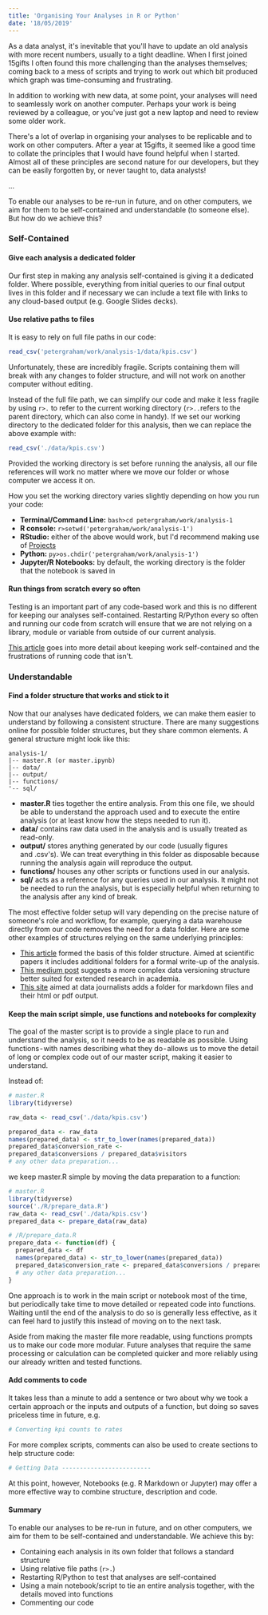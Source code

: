 ```yaml
---
title: 'Organising Your Analyses in R or Python'
date: '18/05/2019'
---
```


As a data analyst, it's inevitable that you'll have to update an old analysis with more recent numbers, usually to a tight deadline. When I first joined 15gifts I often found this more challenging than the analyses themselves; coming back to a mess of scripts and trying to work out which bit produced which graph was time-consuming and frustrating.

In addition to working with new data, at some point, your analyses will need to seamlessly work on another computer. Perhaps your work is being reviewed by a colleague, or you've just got a new laptop and need to review some older work.

There's a lot of overlap in organising your analyses to be replicable and to work on other computers. After a year at 15gifts,  it seemed like a good time to collate the principles that I would have found helpful when I started. Almost all of these principles are second nature for our developers, but they can be easily forgotten by, or never taught to, data analysts!

...

To enable our analyses to be re-run in future, and on other computers, we aim for them to be self-contained and understandable (to someone else). But how do we achieve this?

### Self-Contained

#### Give each analysis a dedicated folder

Our first step in making any analysis self-contained is giving it a dedicated folder. Where possible, everything from initial queries to our final output lives in this folder and if necessary we can include a text file with links to any cloud-based output (e.g. Google Slides decks).

#### Use relative paths to files

It is easy to rely on full file paths in our code:

```r
read_csv('petergraham/work/analysis-1/data/kpis.csv')
```

Unfortunately,  these are incredibly fragile. Scripts containing them will break with any changes to folder structure, and will not work on another computer without editing.

Instead of the full file path, we can simplify our code and make it less fragile by using `r>.` to refer to the current working directory (`r>..`refers to the parent directory, which can also come in handy). If we set our working directory to the dedicated folder for this analysis, then we can replace the above example with:

```r
read_csv('./data/kpis.csv')
```

Provided the working directory is set before running the analysis, all our file references will work no matter where we move our folder or whose computer we access it on.

How you set the working directory varies slightly depending on how you run your code:

- **Terminal/Command Line:** `bash>cd petergraham/work/analysis-1`
- **R console:** `r>setwd('petergraham/work/analysis-1')`
- **RStudio:** either of the above would work, but I'd recommend making use of [Projects](https://medium.com/r/?url=https%3A%2F%2Fsupport.rstudio.com%2Fhc%2Fen-us%2Farticles%2F200526207-Using-Projects)
- **Python:** `py>os.chdir('petergraham/work/analysis-1')`
- **Jupyter/R Notebooks:** by default, the working directory is the folder that the notebook is saved in

#### Run things from scratch every so often

Testing is an important part of any code-based work and this is no different for keeping our analyses self-contained. Restarting R/Python every so often and running our code from scratch will ensure that we are not relying on a library, module or variable from outside of our current analysis.

[This article](https://medium.com/r/?url=https%3A%2F%2Fwww.tidyverse.org%2Farticles%2F2017%2F12%2Fworkflow-vs-script%2F) goes into more detail about keeping work self-contained and the frustrations of running code that isn't.

### Understandable

#### Find a folder structure that works and stick to it

Now that our analyses have dedicated folders, we can make them easier to understand by following a consistent structure. There are many suggestions online for possible folder structures, but they share common elements. A general structure might look like this:

```none
analysis-1/
|-- master.R (or master.ipynb)
|-- data/
|-- output/
|-- functions/
'-- sql/
```

- **master.R** ties together the entire analysis. From this one file, we should be able to understand the approach used and to execute the entire analysis (or at least know how the steps needed to run it).
- **data/** contains raw data used in the analysis and is usually treated as read-only.
- **output/** stores anything generated by our code (usually figures and .csv's).  We can treat everything in this folder as disposable because running the analysis again will reproduce the output.
- **functions/** houses any other scripts or functions used in our analysis.
- **sql/** acts as a reference for any queries used in our analysis. It might not be needed to run the analysis, but is especially helpful when returning to the analysis after any kind of break.

The most effective folder setup will vary depending on the precise nature of someone's role and workflow, for example, querying a data warehouse directly from our code removes the need for a data folder. Here are some other examples of structures relying on the same underlying principles:

- [This article](https://medium.com/r/?url=https%3A%2F%2Fnicercode.github.io%2Fblog%2F2013-04-05-projects%2F) formed the basis of this folder structure. Aimed at scientific papers it includes additional folders for a formal write-up of the analysis.
- [This medium post](https://medium.com/outlier-bio-blog/a-quick-guide-to-organizing-data-science-projects-updated-for-2016-4cbb1e6dac71) suggests a more complex data versioning structure better suited for extended research in academia.
- [This site](https://medium.com/r/?url=https%3A%2F%2Flearn.r-journalism.com%2Fen%2Fpublishing%2Fworkflow%2Fr-projects%2F) aimed at data journalists adds a folder for markdown files and their html or pdf output.

#### Keep the main script simple, use functions and notebooks for complexity

The goal of the master script is to provide a single place to run and understand the analysis, so it needs to be as readable as possible. Using functions - with names describing what they do - allows us to move the detail of long or complex code out of our master script, making it easier to understand.

Instead of:

```r
# master.R
library(tidyverse)

raw_data <- read_csv('./data/kpis.csv')

prepared_data <- raw_data
names(prepared_data) <- str_to_lower(names(prepared_data))
prepared_data$conversion_rate <-
prepared_data$conversions / prepared_data$visitors
# any other data preparation...
```

we keep master.R simple by moving the data preparation to a function:

```r
# master.R
library(tidyverse)
source('./R/prepare_data.R')
raw_data <- read_csv('./data/kpis.csv')
prepared_data <- prepare_data(raw_data)
```

```r
# /R/prepare_data.R
prepare_data <- function(df) {
  prepared_data <- df
  names(prepared_data) <- str_to_lower(names(prepared_data))
  prepared_data$conversion_rate <- prepared_data$conversions / prepared_data$visitors
  # any other data preparation...
}
```

One approach is to work in the main script or notebook most of the time, but periodically take time to move detailed or repeated code into functions. Waiting until the end of the analysis to do so is generally less effective, as it can feel hard to justify this instead of moving on to the next task.

Aside from making the master file more readable, using functions prompts us to make our code more modular. Future analyses that require the same processing or calculation can be completed quicker and more reliably using our already written and tested functions.

#### Add comments to code

It takes less than a minute to add a sentence or two about why we took a certain approach or the inputs and outputs of a function, but doing so saves priceless time in future, e.g.

```r
# Converting kpi counts to rates
```

For more complex scripts, comments can also be used to create sections to help structure code:

```r
# Getting Data -------------------------
```

At this point, however, Notebooks (e.g. R Markdown or Jupyter) may offer a more effective way to combine structure, description and code.

#### Summary

To enable our analyses to be re-run in future, and on other computers, we aim for them to be self-contained and understandable. We achieve this by:

- Containing each analysis in its own folder that follows a standard structure
- Using relative file paths (`r>.`)
- Restarting R/Python to test that analyses are self-contained
- Using a main notebook/script to tie an entire analysis together, with the details moved into functions
- Commenting our code
